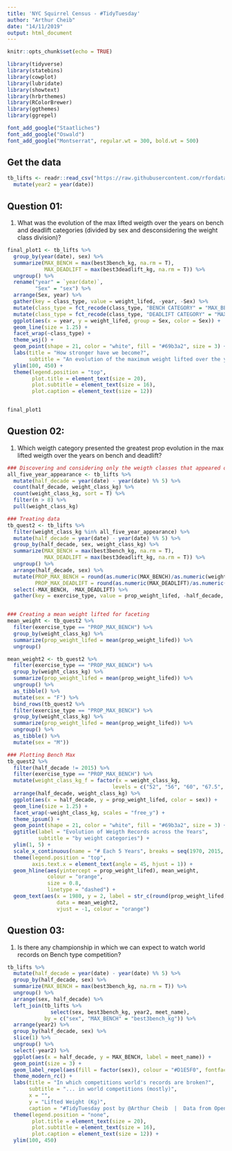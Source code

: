 ```yaml
---
title: 'NYC Squirrel Census - #TidyTuesday'
author: "Arthur Cheib"
date: "14/11/2019"
output: html_document
---
```


```r
knitr::opts_chunk$set(echo = TRUE)

library(tidyverse)
library(statebins)
library(cowplot)
library(lubridate)
library(showtext)
library(hrbrthemes)
library(RColorBrewer)
library(ggthemes)
library(ggrepel)

font_add_google("Staatliches")
font_add_google("Oswald")
font_add_google("Montserrat", regular.wt = 300, bold.wt = 500)
```

## Get the data

```r
tb_lifts <- readr::read_csv("https://raw.githubusercontent.com/rfordatascience/tidytuesday/master/data/2019/2019-10-08/ipf_lifts.csv") %>% 
  mutate(year2 = year(date))

```

## Question 01:

1) What was the evolution of the max lifted weigth over the years on bench and deadlift categories (divided by sex and desconsidering the weight class division)? 

```r
final_plot1 <- tb_lifts %>%
  group_by(year(date), sex) %>% 
  summarize(MAX_BENCH = max(best3bench_kg, na.rm = T),
            MAX_DEADLIFT = max(best3deadlift_kg, na.rm = T)) %>% 
  ungroup() %>% 
  rename("year" = `year(date)`,
         "Sex" = "sex") %>%
  arrange(Sex, year) %>%
  gather(key = class_type, value = weight_lifed, -year, -Sex) %>% 
  mutate(class_type = fct_recode(class_type, "BENCH CATEGORY" = "MAX_BENCH")) %>% 
  mutate(class_type = fct_recode(class_type, "DEADLIFT CATEGORY" = "MAX_DEADLIFT")) %>%
  ggplot(aes(x = year, y = weight_lifed, group = Sex, color = Sex)) +
  geom_line(size = 1.25) +
  facet_wrap(~class_type) +
  theme_wsj() +
  geom_point(shape = 21, color = "white", fill = "#69b3a2", size = 3) +
  labs(title = "How stronger have we become?",
       subtitle = "An evolution of the maximum weight lifted over the years - kg") +
  ylim(100, 450) +
  theme(legend.position = "top",
        plot.title = element_text(size = 20),
        plot.subtitle = element_text(size = 16),
        plot.caption = element_text(size = 12)) 


final_plot1

```

## Question 02:

1) Which weigth category presented the greatest prop evolution in the max lifted weigth over the years on bench and deadlift? 

```r
### Discovering and considering only the weigth classes that appeared over the last five decades of competition:
all_five_year_appearance <- tb_lifts %>%
  mutate(half_decade = year(date) - year(date) %% 5) %>%
  count(half_decade, weight_class_kg) %>%
  count(weight_class_kg, sort = T) %>% 
  filter(n > 8) %>% 
  pull(weight_class_kg)

### Treating data
tb_quest2 <- tb_lifts %>%
  filter(weight_class_kg %in% all_five_year_appearance) %>%
  mutate(half_decade = year(date) - year(date) %% 5) %>%
  group_by(half_decade, sex, weight_class_kg) %>% 
  summarize(MAX_BENCH = max(best3bench_kg, na.rm = T),
            MAX_DEADLIFT = max(best3deadlift_kg, na.rm = T)) %>% 
  ungroup() %>% 
  arrange(half_decade, sex) %>%
  mutate(PROP_MAX_BENCH = round(as.numeric(MAX_BENCH)/as.numeric(weight_class_kg), digits = 2),
         PROP_MAX_DEADLIFT = round(as.numeric(MAX_DEADLIFT)/as.numeric(weight_class_kg), digits = 2)) %>% 
  select(-MAX_BENCH, -MAX_DEADLIFT) %>% 
  gather(key = exercise_type, value = prop_weight_lifed, -half_decade, -sex, -weight_class_kg)


### Creating a mean weight lifted for faceting
mean_weight <- tb_quest2 %>%
  filter(exercise_type == "PROP_MAX_BENCH") %>% 
  group_by(weight_class_kg) %>% 
  summarize(prop_weight_lifed = mean(prop_weight_lifed)) %>% 
  ungroup()

mean_weight2 <- tb_quest2 %>%
  filter(exercise_type == "PROP_MAX_BENCH") %>% 
  group_by(weight_class_kg) %>% 
  summarize(prop_weight_lifed = mean(prop_weight_lifed)) %>% 
  ungroup() %>% 
  as_tibble() %>% 
  mutate(sex = "F") %>% 
  bind_rows(tb_quest2 %>%
  filter(exercise_type == "PROP_MAX_BENCH") %>% 
  group_by(weight_class_kg) %>% 
  summarize(prop_weight_lifed = mean(prop_weight_lifed)) %>% 
  ungroup() %>% 
  as_tibble() %>% 
  mutate(sex = "M"))

### Plotting Bench Max
tb_quest2 %>%
  filter(half_decade != 2015) %>% 
  filter(exercise_type == "PROP_MAX_BENCH") %>%
  mutate(weight_class_kg_f = factor(x = weight_class_kg,
                                  levels = c("52", "56", "60", "67.5", "75", "82.5", "90", "100", "110"))) %>% 
  arrange(half_decade, weight_class_kg) %>% 
  ggplot(aes(x = half_decade, y = prop_weight_lifed, color = sex)) +
  geom_line(size = 1.25) +
  facet_wrap(~weight_class_kg, scales = "free_y") +
  theme_ipsum() +
  geom_point(shape = 21, color = "white", fill = "#69b3a2", size = 3) +
  ggtitle(label = "Evolution of Weigth Records across the Years",
          subtitle = "by weight categories") +
  ylim(1, 5) +
  scale_x_continuous(name = "# Each 5 Years", breaks = seq(1970, 2015, by = 5)) +
  theme(legend.position = "top",
        axis.text.x = element_text(angle = 45, hjust = 1)) +
  geom_hline(aes(yintercept = prop_weight_lifed), mean_weight,
             colour = "orange",
             size = 0.8,
             linetype = "dashed") +
  geom_text(aes(x = 1980, y = 2, label = str_c(round(prop_weight_lifed, digits = 2), "x Weight's Class \n(Mean)")),
                data = mean_weight2,
                vjust = -1, colour = "orange")


```

## Question 03:

1) Is there any championship in which we can expect to watch world records on Bench type competition?

```r

tb_lifts %>%
  mutate(half_decade = year(date) - year(date) %% 5) %>%
  group_by(half_decade, sex) %>% 
  summarize(MAX_BENCH = max(best3bench_kg, na.rm = T)) %>% 
  ungroup() %>% 
  arrange(sex, half_decade) %>%
  left_join(tb_lifts %>% 
              select(sex, best3bench_kg, year2, meet_name),
            by = c("sex", "MAX_BENCH" = "best3bench_kg")) %>% 
  arrange(year2) %>% 
  group_by(half_decade, sex) %>% 
  slice(1) %>% 
  ungroup() %>% 
  select(-year2) %>% 
  ggplot(aes(x = half_decade, y = MAX_BENCH, label = meet_name)) +
  geom_point(size = 3) +
  geom_label_repel(aes(fill = factor(sex)), colour = "#D1E5F0", fontface = "bold") +
  theme_modern_rc() +
  labs(title = "In which competitions world's records are broken?",
       subtitle = "... in world competitions (mostly)",
       x = "",
       y = "Lifted Weight (Kg)",
       caption = "#TidyTuesday post by @Arthur Cheib  |  Data from Open Powerlifting.") +
  theme(legend.position = "none",
        plot.title = element_text(size = 20),
        plot.subtitle = element_text(size = 16),
        plot.caption = element_text(size = 12)) +
  ylim(100, 450)

```
